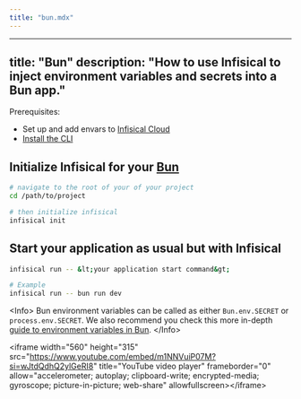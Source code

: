 ```yaml
---
title: "bun.mdx"
---
```


---
title: "Bun"
description: "How to use Infisical to inject environment variables and secrets into a Bun app."
---

Prerequisites:

- Set up and add envars to [Infisical Cloud](https://app.infisical.com)
- [Install the CLI](/cli/overview)

## Initialize Infisical for your [Bun](https://bun.sh)

```bash
# navigate to the root of your of your project 
cd /path/to/project

# then initialize infisical
infisical init
```

## Start your application as usual but with Infisical

```bash
infisical run -- &lt;your application start command&gt;

# Example
infisical run -- bun run dev
```

&lt;Info&gt;
  Bun environment variables can be called as either `Bun.env.SECRET` or `process.env.SECRET`. We also recommend you check this more in-depth [guide to environment variables in Bun](https://infisical.com/blog/bun-environment-variables).
&lt;/Info&gt;

&lt;iframe width="560" height="315" src="https://www.youtube.com/embed/m1NNVuiP07M?si=wJtdQdhQ2ylGeRI8" title="YouTube video player" frameborder="0" allow="accelerometer; autoplay; clipboard-write; encrypted-media; gyroscope; picture-in-picture; web-share" allowfullscreen&gt;&lt;/iframe&gt;